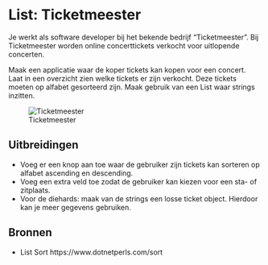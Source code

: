 # List: Ticketmeester

Je werkt als software developer bij het bekende bedrijf "Ticketmeester". Bij Ticketmeester worden online concerttickets verkocht voor uitlopende concerten. 

Maak een applicatie waar de koper tickets kan kopen voor een concert. 
Laat in een overzicht zien welke tickets er zijn verkocht. Deze tickets moeten op alfabet gesorteerd zijn. Maak gebruik van een List waar strings inzitten. 

![Ticketmeester](figures/Ticketmeester-ui.png)

## Uitbreidingen
- Voeg er een knop aan toe waar de gebruiker zijn tickets kan sorteren op alfabet ascending en descending.
- Voeg een extra veld toe zodat de gebruiker kan kiezen voor een sta- of zitplaats.
- Voor de diehards: maak van de strings een losse ticket object. Hierdoor kan je meer gegevens gebruiken.

## Bronnen
- List Sort https://www.dotnetperls.com/sort
